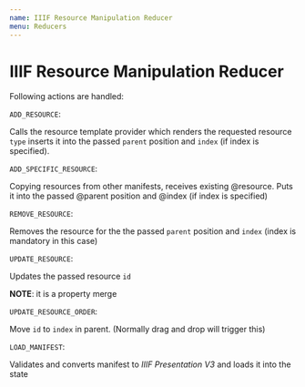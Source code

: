 ```yaml
---
name: IIIF Resource Manipulation Reducer 
menu: Reducers
---
```


# IIIF Resource Manipulation Reducer 

Following actions are handled:

`ADD_RESOURCE`:

Calls the resource template provider which renders the requested resource `type` inserts 
it into the passed `parent` position and `index` (if index is specified).

`ADD_SPECIFIC_RESOURCE`:

Copying resources from other manifests, receives existing @resource.
Puts it into the passed @parent position and @index (if index is specified)

`REMOVE_RESOURCE`:

Removes the resource for the the passed `parent` position and `index` (index is
mandatory in this case)

`UPDATE_RESOURCE`:

Updates the passed resource `id`

**NOTE**: it is a property merge

`UPDATE_RESOURCE_ORDER`:

Move `id` to `index` in parent. (Normally drag and drop will trigger this)
    
`LOAD_MANIFEST`:

Validates and converts manifest to *IIIF Presentation V3* and loads it into the state
